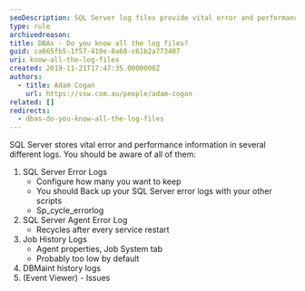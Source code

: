 ```yaml
---
seoDescription: SQL Server log files provide vital error and performance information, including error logs, agent logs, job history, and DBMaint history.
type: rule
archivedreason:
title: DBAs - Do you know all the log files?
guid: ca665fb5-1f57-410e-8a68-c61b2a773407
uri: know-all-the-log-files
created: 2019-11-21T17:47:35.0000000Z
authors:
  - title: Adam Cogan
    url: https://ssw.com.au/people/adam-cogan
related: []
redirects:
  - dbas-do-you-know-all-the-log-files
---
```


SQL Server stores vital error and performance information in several different logs. You should be aware of all of them:

1. SQL Server Error Logs
   - Configure how many you want to keep
   - You should Back up your SQL Server error logs with your other scripts
   - Sp_cycle_errorlog
2. SQL Server Agent Error Log
   - Recycles after every service restart
3. Job History Logs
   - Agent properties, Job System tab
   - Probably too low by default
4. DBMaint history logs
5. (Event Viewer) - Issues
